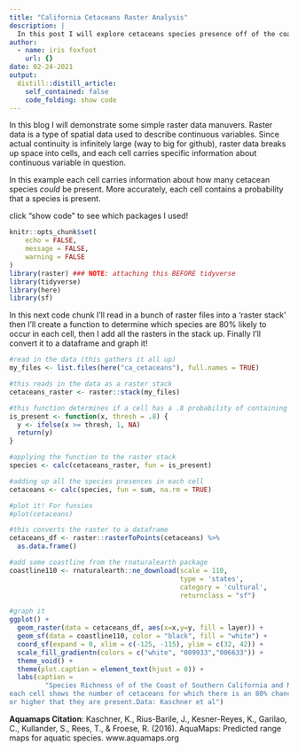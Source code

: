```yaml
---
title: "California Cetaceans Raster Analysis"
description: |
  In this post I will explore cetaceans species presence off of the coast of southern California using raster data!
author:
  - name: iris foxfoot
    url: {}
date: 02-24-2021
output:
  distill::distill_article:
    self_contained: false
    code_folding: show code
---
```

In this blog I will demonstrate some simple raster data manuvers. Raster data is a type of spatial data used to describe continuous variables. Since actual continuity is infinitely large (way to big for github), raster data breaks up space into cells, and each cell carries specific information about continuous variable in question. 

In this example each cell carries information about how many cetacean species *could* be present. More accurately, each cell contains a probability that a species is present. 

click "show code" to see which packages I used!

```r
knitr::opts_chunk$set(
	echo = FALSE,
	message = FALSE,
	warning = FALSE
)
library(raster) ### NOTE: attaching this BEFORE tidyverse
library(tidyverse)
library(here)
library(sf)
```

In this next code chunk I'll read in a bunch of raster files into a 'raster stack' then I'll create a function to determine which species are 80% likely to occur in each cell, then I add all the rasters in the stack up. Finally I'll convert it to a dataframe and graph it!

```r
#read in the data (this gathers it all up)
my_files <- list.files(here("ca_cetaceans"), full.names = TRUE)

#this reads in the data as a raster stack
cetaceans_raster <- raster::stack(my_files)

#this function determines if a cell has a .8 probability of containing a species.
is_present <- function(x, thresh = .8) {
  y <- ifelse(x >= thresh, 1, NA)
  return(y)
}

#applying the function to the raster stack
species <- calc(cetaceans_raster, fun = is_present) 

#adding up all the species presences in each cell
cetaceans <- calc(species, fun = sum, na.rm = TRUE)  

#plot it! For funsies
#plot(cetaceans)

#this converts the raster to a dataframe
cetaceans_df <- raster::rasterToPoints(cetaceans) %>%
  as.data.frame()

#add some coastline from the rnaturalearth package
coastline110 <- rnaturalearth::ne_download(scale = 110, 
                                           type = 'states', 
                                           category = 'cultural', 
                                           returnclass = "sf")

#graph it
ggplot() + 
  geom_raster(data = cetaceans_df, aes(x=x,y=y, fill = layer)) + 
  geom_sf(data = coastline110, color = "black", fill = "white") + 
  coord_sf(expand = 0, xlim = c(-125, -115), ylim = c(32, 42)) +
  scale_fill_gradientn(colors = c("white", "009933","006633")) +
  theme_void() +
  theme(plot.caption = element_text(hjust = 0)) +
  labs(caption = 
         "Species Richness of of the Coast of Southern California and Northern Baja
each cell shows the number of cetaceans for which there is an 80% chance
or higher that they are present.Data: Kaschner et al")
```

**Aquamaps Citation**: Kaschner, K., Rius-Barile, J., Kesner-Reyes, K., Garilao, C., Kullander, S., Rees, T., & Froese, R. (2016). AquaMaps: Predicted range maps for aquatic species. www.aquamaps.org 
